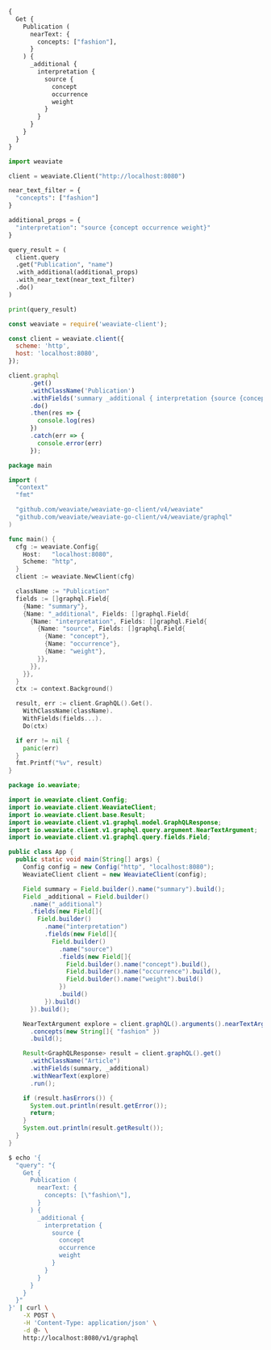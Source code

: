 
<Tabs groupId="languages">
<TabItem value="graphql" label="GraphQL">

```graphql
{
  Get {
    Publication (
      nearText: {
        concepts: ["fashion"],
      }
    ) {
      _additional {
        interpretation {
          source {
            concept
            occurrence
            weight
          }
        }
      }
    }
  }
}
```

</TabItem>
<TabItem value="py" label="Python">

```python
import weaviate

client = weaviate.Client("http://localhost:8080")

near_text_filter = {
  "concepts": ["fashion"]
}

additional_props = {
  "interpretation": "source {concept occurrence weight}"
}

query_result = (
  client.query
  .get("Publication", "name")
  .with_additional(additional_props)
  .with_near_text(near_text_filter)
  .do()
)

print(query_result)
```

</TabItem>
<TabItem value="js" label="JavaScript">

```js
const weaviate = require('weaviate-client');

const client = weaviate.client({
  scheme: 'http',
  host: 'localhost:8080',
});

client.graphql
      .get()
      .withClassName('Publication')
      .withFields('summary _additional { interpretation {source {concept occurrence weight}}}')
      .do()
      .then(res => {
        console.log(res)
      })
      .catch(err => {
        console.error(err)
      });
```

</TabItem>
<TabItem value="go" label="Go">

```go
package main

import (
  "context"
  "fmt"

  "github.com/weaviate/weaviate-go-client/v4/weaviate"
  "github.com/weaviate/weaviate-go-client/v4/weaviate/graphql"
)

func main() {
  cfg := weaviate.Config{
    Host:   "localhost:8080",
    Scheme: "http",
  }
  client := weaviate.NewClient(cfg)

  className := "Publication"
  fields := []graphql.Field{
    {Name: "summary"},
    {Name: "_additional", Fields: []graphql.Field{
      {Name: "interpretation", Fields: []graphql.Field{
        {Name: "source", Fields: []graphql.Field{
          {Name: "concept"},
          {Name: "occurrence"},
          {Name: "weight"},
        }},
      }},
    }},
  }
  ctx := context.Background()

  result, err := client.GraphQL().Get().
    WithClassName(className).
    WithFields(fields...).
    Do(ctx)

  if err != nil {
    panic(err)
  }
  fmt.Printf("%v", result)
}
```

</TabItem>
<TabItem value="java" label="Java">

```java
package io.weaviate;

import io.weaviate.client.Config;
import io.weaviate.client.WeaviateClient;
import io.weaviate.client.base.Result;
import io.weaviate.client.v1.graphql.model.GraphQLResponse;
import io.weaviate.client.v1.graphql.query.argument.NearTextArgument;
import io.weaviate.client.v1.graphql.query.fields.Field;

public class App {
  public static void main(String[] args) {
    Config config = new Config("http", "localhost:8080");
    WeaviateClient client = new WeaviateClient(config);

    Field summary = Field.builder().name("summary").build();
    Field _additional = Field.builder()
      .name("_additional")
      .fields(new Field[]{
        Field.builder()
          .name("interpretation")
          .fields(new Field[]{
            Field.builder()
              .name("source")
              .fields(new Field[]{
                Field.builder().name("concept").build(),
                Field.builder().name("occurrence").build(),
                Field.builder().name("weight").build()
              })
              .build()
          }).build()
      }).build();

    NearTextArgument explore = client.graphQL().arguments().nearTextArgBuilder()
      .concepts(new String[]{ "fashion" })
      .build();

    Result<GraphQLResponse> result = client.graphQL().get()
      .withClassName("Article")
      .withFields(summary, _additional)
      .withNearText(explore)
      .run();

    if (result.hasErrors()) {
      System.out.println(result.getError());
      return;
    }
    System.out.println(result.getResult());
  }
}
```

</TabItem>
<TabItem value="curl" label="Curl">

```bash
$ echo '{
  "query": "{
    Get {
      Publication (
        nearText: {
          concepts: [\"fashion\"],
        }
      ) {
        _additional {
          interpretation {
            source {
              concept
              occurrence
              weight
            }
          }
        }
      }
    }
  }"
}' | curl \
    -X POST \
    -H 'Content-Type: application/json' \
    -d @- \
    http://localhost:8080/v1/graphql
```

</TabItem>
</Tabs>
